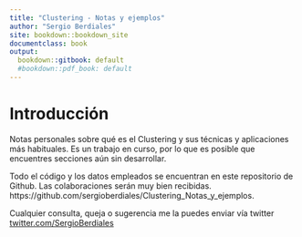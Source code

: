 ```yaml
---
title: "Clustering - Notas y ejemplos"
author: "Sergio Berdiales"
site: bookdown::bookdown_site
documentclass: book
output:
  bookdown::gitbook: default
  #bookdown::pdf_book: default
---
```


# Introducción {-}

Notas personales sobre qué es el Clustering y sus técnicas y aplicaciones más habituales. Es un trabajo en curso, por lo que es posible que encuentres secciones aún sin desarrollar. 

Todo el código y los datos empleados se encuentran en este repositorio de Github. Las colaboraciones serán muy bien recibidas. https://github.com/sergioberdiales/Clustering_Notas_y_ejemplos. 

Cualquier consulta, queja o sugerencia me la puedes enviar vía twitter [twitter.com/SergioBerdiales](https://twitter.com/SergioBerdiales)

  
